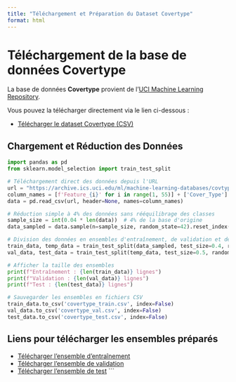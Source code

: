 ```yaml
---
title: "Téléchargement et Préparation du Dataset Covertype"
format: html
---
```


# Téléchargement de la base de données Covertype

La base de données **Covertype** provient de l'[UCI Machine Learning Repository](https://archive.ics.uci.edu/ml/datasets/Covertype).

Vous pouvez la télécharger directement via le lien ci-dessous :

- [Télécharger le dataset Covertype (CSV)](https://archive.ics.uci.edu/ml/machine-learning-databases/covtype/covtype.data.gz)


## Chargement et Réduction des Données

```python
import pandas as pd
from sklearn.model_selection import train_test_split

# Téléchargement direct des données depuis l'URL
url = "https://archive.ics.uci.edu/ml/machine-learning-databases/covtype/covtype.data.gz"
column_names = [f'Feature_{i}' for i in range(1, 55)] + ['Cover_Type']
data = pd.read_csv(url, header=None, names=column_names)

# Réduction simple à 4% des données sans rééquilibrage des classes
sample_size = int(0.04 * len(data))  # 4% de la base d'origine
data_sampled = data.sample(n=sample_size, random_state=42).reset_index(drop=True)

# Division des données en ensembles d'entraînement, de validation et de test
train_data, temp_data = train_test_split(data_sampled, test_size=0.4, random_state=42, stratify=data_sampled['Cover_Type'])
val_data, test_data = train_test_split(temp_data, test_size=0.5, random_state=42, stratify=temp_data['Cover_Type'])

# Afficher la taille des ensembles
print(f"Entraînement : {len(train_data)} lignes")
print(f"Validation : {len(val_data)} lignes")
print(f"Test : {len(test_data)} lignes")

# Sauvegarder les ensembles en fichiers CSV
train_data.to_csv('covertype_train.csv', index=False)
val_data.to_csv('covertype_val.csv', index=False)
test_data.to_csv('covertype_test.csv', index=False)
```

## Liens pour télécharger les ensembles préparés

- [Télécharger l'ensemble d'entraînement](covertype_train.csv)
- [Télécharger l'ensemble de validation](covertype_val.csv)
- [Télécharger l'ensemble de test](covertype_test.csv)
```